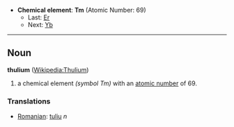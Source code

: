 *'''Chemical element''': '''Tm''' (Atomic Number: 69)
**Last: [[Erbium|Er]]
**Next: [[Ytterbium|Yb]]
----
== Noun ==
'''thulium''' ([[en:Thulium|Wikipedia:Thulium]])

# a chemical element ''(symbol Tm)'' with an [[atomic number]] of 69.

===Translations===
*[[Romanian]]: [[tuliu]] ''n''